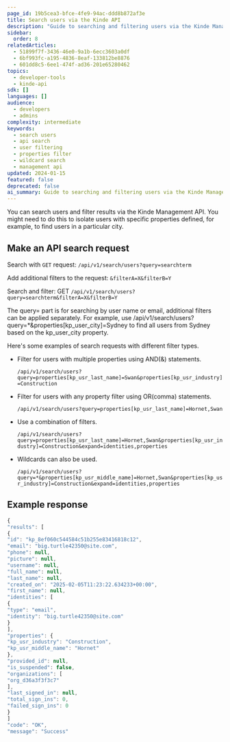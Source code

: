 ```yaml
---
page_id: 19b5cea3-bfce-4fe9-94ac-ddd8b872af3e
title: Search users via the Kinde API
description: "Guide to searching and filtering users via the Kinde Management API using query parameters and property filters"
sidebar:
  order: 8
relatedArticles:
  - 51899f7f-3436-46e0-9a1b-6ecc3603a0df
  - 6bf993fc-a195-4836-8eaf-133812be8876
  - 601dd8c5-6ee1-474f-ad36-201e65280462
topics:
  - developer-tools
  - kinde-api
sdk: []
languages: []
audience:
  - developers
  - admins
complexity: intermediate
keywords:
  - search users
  - api search
  - user filtering
  - properties filter
  - wildcard search
  - management api
updated: 2024-01-15
featured: false
deprecated: false
ai_summary: Guide to searching and filtering users via the Kinde Management API using query parameters and property filters
---
```


You can search users and filter results via the Kinde Management API. You might need to do this to isolate users with specific properties defined, for example, to find users in a particular city.

## Make an API search request

Search with `GET` request: `/api/v1/search/users?query=searchterm`

Add additional filters to the request: `&filterA=X&filterB=Y`

Search and filter: GET `/api/v1/search/users?query=searchterm&filterA=X&filterB=Y`

The query= part is for searching by user name or email, additional filters can be applied separately. For example, use /api/v1/search/users?query=*&properties[kp_user_city]=Sydney to find all users from Sydney based on the kp_user_city property.

Here's some examples of search requests with different filter types.

- Filter for users with multiple properties using AND(&) statements. 


  ```/api/v1/search/users?query=properties[kp_usr_last_name]=Swan&properties[kp_usr_industry]=Construction```


- Filter for users with any property filter using OR(comma) statements.


  ```/api/v1/search/users?query=properties[kp_usr_last_name]=Hornet,Swan```
  

- Use a combination of filters.

  ```/api/v1/search/users?query=properties[kp_usr_last_name]=Hornet,Swan&properties[kp_usr_industry]=Construction&expand=identities,properties```


- Wildcards can also be used. 

  ```/api/v1/search/users?query=*&properties[kp_usr_middle_name]=Hornet,Swan&properties[kp_usr_industry]=Construction&expand=identities,properties```

## Example response

```jsx
{
"results": [
{
"id": "kp_8ef060c544584c51b255e83416818c12",
"email": "big.turtle42350@site.com",
"phone": null,
"picture": null,
"username": null,
"full_name": null,
"last_name": null,
"created_on": "2025-02-05T11:23:22.634233+00:00",
"first_name": null,
"identities": [
{
"type": "email",
"identity": "big.turtle42350@site.com"
}
],
"properties": {
"kp_usr_industry": "Construction",
"kp_usr_middle_name": "Hornet"
},
"provided_id": null,
"is_suspended": false,
"organizations": [
"org_d36a3f3f3c7"
],
"last_signed_in": null,
"total_sign_ins": 0,
"failed_sign_ins": 0
}
]
"code": "OK",
"message": "Success"
```




